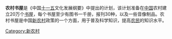 '''农村书屋'''是《中国[[中华人民共和国国民经济和社会发展第十一个五年规划纲要|十一五]]文化发展纲要》中提出的计划，该计划准备在[[中国|中国]]农村建立20万个[[书屋|书屋]]，每个书屋至少有图书一千册，报刊30种，以及一些音像制品。农村书屋是中国[[新农村建设|新农村]]政策的一个方面，用于普及科学知识，提高[[农民|农民]]的知识水平。

[[Category:新农村|Category:新农村]]